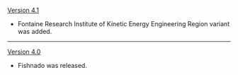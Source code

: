 {{Change History/Header}}
[[Version 4.1]]
* Fontaine Research Institute of Kinetic Energy Engineering Region variant was added.
----
[[Version 4.0]]
* Fishnado was released.
